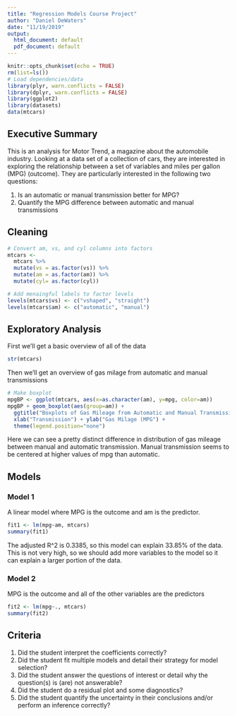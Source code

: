 ```yaml
---
title: "Regression Models Course Project"
author: "Daniel DeWaters"
date: "11/19/2019"
output:
  html_document: default
  pdf_document: default
---
```


```r
knitr::opts_chunk$set(echo = TRUE)
rm(list=ls())
# Load dependencies/data
library(plyr, warn.conflicts = FALSE)
library(dplyr, warn.conflicts = FALSE)
library(ggplot2)
library(datasets)
data(mtcars)
```

## Executive Summary
This is an analysis for Motor Trend, a magazine about the automobile industry. Looking at a data set of a collection of cars, they are interested in exploring the relationship between a set of variables and miles per gallon (MPG) (outcome). They are particularly interested in the following two questions:

1. Is an automatic or manual transmission better for MPG?
2. Quantify the MPG difference between automatic and manual transmissions

## Cleaning
```r
# Convert am, vs, and cyl columns into factors
mtcars <-
  mtcars %>%
  mutate(vs = as.factor(vs)) %>%
  mutate(am = as.factor(am)) %>%
  mutate(cyl= as.factor(cyl))

# Add menaingful labels to factor levels
levels(mtcars$vs) <- c("vshaped", "straight")
levels(mtcars$am) <- c("automatic", "manual")
```

## Exploratory Analysis
First we'll get a basic overview of all of the data
```r
str(mtcars)
```

Then we'll get an overview of gas milage from automatic and manual transmissions
```r

# Make boxplot
mpgBP <- ggplot(mtcars, aes(x=as.character(am), y=mpg, color=am))
mpgBP + geom_boxplot(aes(group=am)) +
  ggtitle("Boxplots of Gas Mileage from Automatic and Manual Transmissions") +
  xlab("Transmission") + ylab("Gas Milage (MPG") +
  theme(legend.position="none")
```
Here we can see a pretty distinct difference in distribution of gas mileage between manual and automatic transmission. Manual transmission seems to be centered at higher values of mpg than automatic.

## Models
### Model 1
A linear model where MPG is the outcome and am is the predictor.
```r
fit1 <- lm(mpg~am, mtcars)
summary(fit1)
```
The adjusted R^2 is 0.3385, so this model can explain 33.85% of the data. This is not very high, so we should add more variables to the model so it can explain a larger portion of the data.

### Model 2
MPG is the outcome and all of the other variables are the predictors
```r
fit2 <- lm(mpg~., mtcars)
summary(fit2)
```

## Criteria
1. Did the student interpret the coefficients correctly?
3. Did the student fit multiple models and detail their strategy for model selection?
4. Did the student answer the questions of interest or detail why the question(s) is (are) not answerable?
5. Did the student do a residual plot and some diagnostics?
6. Did the student quantify the uncertainty in their conclusions and/or perform an inference correctly?